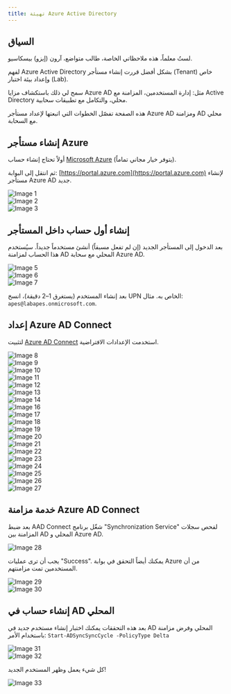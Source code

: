 ---
title: تهيئة Azure Active Directory
---
## السياق

لستُ معلماً، هذه ملاحظاتي الخاصة، طالب متواضع، آرون (إيزو) بيسكاسيو.

لفهم Azure Active Directory بشكل أفضل قررت إنشاء مستأجر (Tenant) خاص وإعداد بيئة اختبار (Lab).

سمح لي ذلك باستكشاف مزايا Azure AD مثل: إدارة المستخدمين، المزامنة مع Active Directory محلي، والتكامل مع تطبيقات سحابية.

هذه الصفحة تفصّل الخطوات التي اتبعتها لإعداد مستأجر Azure AD ومزامنة AD محلي مع السحابة.

## إنشاء مستأجر Azure

أولاً تحتاج إنشاء حساب [Microsoft Azure](https://azure.microsoft.com/en-us/pricing/purchase-options/azure-account) (يتوفر خيار مجاني تماماً).

ثم انتقل إلى البوابة: [https://portal.azure.com](https://portal.azure.com) لإنشاء مستأجر Azure AD جديد.

![Image 1](/images/azure/1.PNG)  
![Image 2](/images/azure/2.PNG)  
![Image 3](/images/azure/3.PNG)  

## إنشاء أول حساب داخل المستأجر

بعد الدخول إلى المستأجر الجديد (إن لم تفعل مسبقاً) أنشئ مستخدماً جديداً. سيُستخدم هذا الحساب لمزامنة AD المحلي مع سحابة Azure AD.

![Image 5](/images/azure/5.PNG)  
![Image 6](/images/azure/6.PNG)  
![Image 7](/images/azure/7.PNG)  

بعد إنشاء المستخدم (يستغرق 1–2 دقيقة)، انسخ UPN الخاص به. مثال: `apes@labapes.onmicrosoft.com`.

## إعداد Azure AD Connect

لتثبيت [Azure AD Connect](https://www.microsoft.com/en-US/download/details.aspx?id=47594) استخدمت الإعدادات الافتراضية.

![Image 8](/images/azure/8.PNG)  
![Image 9](/images/azure/9.PNG)  
![Image 10](/images/azure/10.PNG)  
![Image 11](/images/azure/11.PNG)  
![Image 12](/images/azure/12.PNG)  
![Image 13](/images/azure/13.PNG)  
![Image 14](/images/azure/14.PNG)  
![Image 16](/images/azure/16.PNG)  
![Image 17](/images/azure/17.PNG)  
![Image 18](/images/azure/18.PNG)  
![Image 19](/images/azure/19.PNG)  
![Image 20](/images/azure/20.PNG)  
![Image 21](/images/azure/21.PNG)  
![Image 22](/images/azure/22.PNG)  
![Image 23](/images/azure/23.PNG)  
![Image 24](/images/azure/24.PNG)  
![Image 25](/images/azure/25.PNG)  
![Image 26](/images/azure/26.PNG)  
![Image 27](/images/azure/27.PNG)  

## خدمة مزامنة Azure AD Connect

بعد ضبط AAD Connect شغّل برنامج "Synchronization Service" لفحص سجلات المزامنة بين AD المحلي و Azure AD.

![Image 28](/images/azure/28.PNG)  

يجب أن ترى عمليات "Success". يمكنك أيضاً التحقق في بوابة Azure من أن المستخدمين تمت مزامنتهم.

![Image 29](/images/azure/29.PNG)  
![Image 30](/images/azure/30.PNG)  

## إنشاء حساب في AD المحلي

بعد هذه التحققات يمكنك اختبار إنشاء مستخدم جديد في AD المحلي وفرض مزامنة باستخدام الأمر:
`Start-ADSyncSyncCycle -PolicyType Delta`

![Image 31](/images/azure/31.PNG)  
![Image 32](/images/azure/32.PNG)  

كل شيء يعمل وظهر المستخدم الجديد!

![Image 33](/images/azure/33.PNG)
